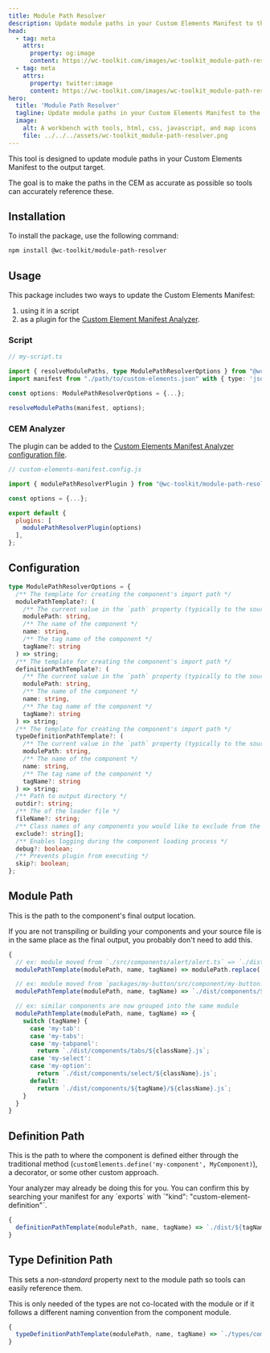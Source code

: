 ```yaml
---
title: Module Path Resolver
description: Update module paths in your Custom Elements Manifest to the output target
head:
  - tag: meta
    attrs:
      property: og:image
      content: https://wc-toolkit.com/images/wc-toolkit_module-path-resolver.png
  - tag: meta
    attrs:
      property: twitter:image
      content: https://wc-toolkit.com/images/wc-toolkit_module-path-resolver.png
hero:
  title: 'Module Path Resolver'
  tagline: Update module paths in your Custom Elements Manifest to the output target
  image:
    alt: A workbench with tools, html, css, javascript, and map icons
    file: ../../../assets/wc-toolkit_module-path-resolver.png
---
```



This tool is designed to update module paths in your Custom Elements Manifest to the output target.

The goal is to make the paths in the CEM as accurate as possible so tools can accurately reference these.

## Installation

To install the package, use the following command:

```bash
npm install @wc-toolkit/module-path-resolver
```

## Usage

This package includes two ways to update the Custom Elements Manifest:

1. using it in a script
2. as a plugin for the [Custom Element Manifest Analyzer](https://custom-elements-manifest.open-wc.org/).

### Script

```ts
// my-script.ts

import { resolveModulePaths, type ModulePathResolverOptions } from "@wc-toolkit/module-path-resolver";
import manifest from "./path/to/custom-elements.json" with { type: 'json' };

const options: ModulePathResolverOptions = {...};

resolveModulePaths(manifest, options);
```

### CEM Analyzer

The plugin can be added to the [Custom Elements Manifest Analyzer configuration file](https://custom-elements-manifest.open-wc.org/analyzer/config/#config-file).

```js
// custom-elements-manifest.config.js

import { modulePathResolverPlugin } from "@wc-toolkit/module-path-resolver";

const options = {...};

export default {
  plugins: [
    modulePathResolverPlugin(options)
  ],
};
```

## Configuration

```ts
type ModulePathResolverOptions = {
  /** The template for creating the component's import path */
  modulePathTemplate?: (
    /** The current value in the `path` property (typically to the source code) */
    modulePath: string,
    /** The name of the component */
    name: string,
    /** The tag name of the component */
    tagName?: string
  ) => string;
  /** The template for creating the component's import path */
  definitionPathTemplate?: (
    /** The current value in the `path` property (typically to the source code) */
    modulePath: string,
    /** The name of the component */
    name: string,
    /** The tag name of the component */
    tagName?: string
  ) => string;
  /** The template for creating the component's import path */
  typeDefinitionPathTemplate?: (
    /** The current value in the `path` property (typically to the source code) */
    modulePath: string,
    /** The name of the component */
    name: string,
    /** The tag name of the component */
    tagName?: string
  ) => string;
  /** Path to output directory */
  outdir?: string;
  /** The of the loader file */
  fileName?: string;
  /** Class names of any components you would like to exclude from the custom data */
  exclude?: string[];
  /** Enables logging during the component loading process */
  debug?: boolean;
  /** Prevents plugin from executing */
  skip?: boolean;
};
```

## Module Path

This is the path to the component's final output location.

<Aside>If you are not transpiling or building your components and your source file is in the same place as the final output, you probably don't need to add this.</Aside>

```ts
{
  // ex: module moved from `./src/components/alert/alert.ts` => `./dist/components/alert/alert.js`
  modulePathTemplate(modulePath, name, tagName) => modulePath.replace('src', 'dist').replace('.ts', '.js');

  // ex: module moved from `packages/my-button/src/component/my-button.ts` => `dist/components/my-button.js`
  modulePathTemplate(modulePath, name, tagName) => `./dist/components/${tagName}.js`;

  // ex: similar components are now grouped into the same module
  modulePathTemplate(modulePath, name, tagName) => {
    switch (tagName) {
      case 'my-tab':
      case 'my-tabs':
      case 'my-tabpanel':
        return `./dist/components/tabs/${className}.js`;
      case 'my-select':
      case 'my-option':
        return `./dist/components/select/${className}.js`;
      default:
        return `./dist/components/${tagName}/${className}.js`;
    }
  }
}
```

## Definition Path

This is the path to where the component is defined either through the traditional method (`customElements.define('my-component', MyComponent)`), a decorator, or some other custom approach.

<Aside>Your analyzer may already be doing this for you. You can confirm this by searching your manifest for any `exports` with `"kind": "custom-element-definition"`.</Aside>

```ts
{
  definitionPathTemplate(modulePath, name, tagName) => `./dist/${tagName}/index.js`
}
```

## Type Definition Path

This sets a _non-standard_ property next to the module path so tools can easily reference them.

<Aside>This is only needed of the types are not co-located with the module or if it follows a different naming convention from the component module.</Aside>

```ts
{
  typeDefinitionPathTemplate(modulePath, name, tagName) => `./types/components/${tagName}.d.ts`
}
```
